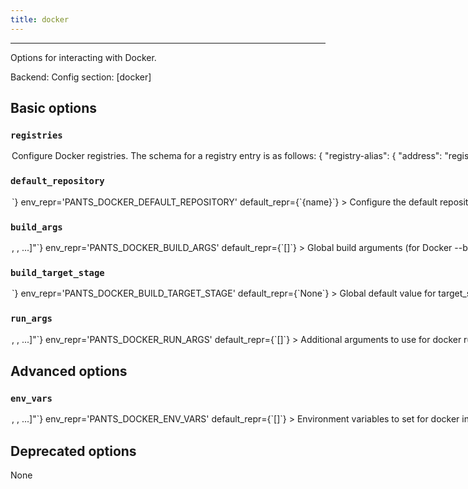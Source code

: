 ```yaml
---
title: docker
---
```



---


Options for interacting with Docker.

Backend: <span className="color--primary"></span>
Config section: <span className="color--primary">[docker]</span>

<span className={styles.options}>

## Basic options


### `registries`

<Option
  cli_repr={`--docker-registries="{'key1': val1, 'key2': val2, ...}"`}
  env_repr='PANTS_DOCKER_REGISTRIES'
  default_repr={`{}`}
>

Configure Docker registries. The schema for a registry entry is as follows:
```
{
    "registry-alias": {
        "address": "registry-domain:port",
        "default": bool,
    },
    ...
}

```

If no registries are provided in a `docker_image` target, then all default addresses will be used, if any.
The `docker_image.registries` may be provided with a list of registry addresses and registry aliases prefixed with `@` to be used instead of the defaults.
A configured registry is marked as default either by setting `default = true` or with an alias of `"default"`.

</Option>

### `default_repository`

<Option
  cli_repr={`--docker-default-repository=<str>`}
  env_repr='PANTS_DOCKER_DEFAULT_REPOSITORY'
  default_repr={`{name}`}
>

Configure the default repository name used in the Docker image tag.

The value is formatted and may reference these variables:

  * name
  * directory
  * parent_directory

Example: `--default-repository="{directory}/{name}"`.

The `name` variable is the `docker_image`&#x27;s target name, `directory` and `parent_directory` are the name of the directory in which the BUILD file is for the target, and its parent directory respectively.

Use the `repository` field to set this value directly on a `docker_image` target.
Any registries or tags are added to the image name as required, and should not be part of the repository name.

</Option>

### `build_args`

<Option
  cli_repr={`--docker-build-args="[<shell_str>, <shell_str>, ...]"`}
  env_repr='PANTS_DOCKER_BUILD_ARGS'
  default_repr={`[]`}
>

Global build arguments (for Docker `--build-arg` options) to use for all `docker build` invocations.

Entries are either strings in the form `ARG_NAME=value` to set an explicit value; or just `ARG_NAME` to copy the value from Pants&#x27;s own environment.

Example:
```
[docker]
build_args = ["VAR1=value", "VAR2"]

```

Use the `extra_build_args` field on a `docker_image` target for additional image specific build arguments.

</Option>

### `build_target_stage`

<Option
  cli_repr={`--docker-build-target-stage=<str>`}
  env_repr='PANTS_DOCKER_BUILD_TARGET_STAGE'
  default_repr={`None`}
>

Global default value for `target_stage` on `docker_image` targets, overriding the field value on the targets, if there is a matching stage in the `Dockerfile`.

This is useful to provide from the command line, to specify the target stage to build for at execution time.

</Option>

### `run_args`

<Option
  cli_repr={`--docker-run-args="[<shell_str>, <shell_str>, ...]"`}
  env_repr='PANTS_DOCKER_RUN_ARGS'
  default_repr={`[]`}
>

Additional arguments to use for `docker run` invocations.

Example:
```
$ ./pants run --docker-run-args="-p 127.0.0.1:80:8080/tcp --name demo" src/example:image -- [image entrypoint args]

```

To provide the top-level options to the `docker` client, use `[docker].env_vars` to configure the [Environment variables](https://docs.docker.com/engine/reference/commandline/cli/#environment-variables) as appropriate.

The arguments for the image entrypoint may be passed on the command line after a double dash (`--`), or using the `--run-args` option.

Defaults to `--interactive --tty` when stdout is connected to a terminal.

</Option>

## Advanced options


### `env_vars`

<Option
  cli_repr={`--docker-env-vars="[<shell_str>, <shell_str>, ...]"`}
  env_repr='PANTS_DOCKER_ENV_VARS'
  default_repr={`[]`}
>

Environment variables to set for `docker` invocations.

Entries are either strings in the form `ENV_VAR=value` to set an explicit value; or just `ENV_VAR` to copy the value from Pants&#x27;s own environment.

</Option>

## Deprecated options

None


</span>